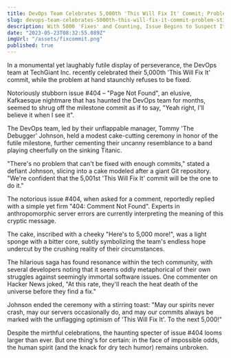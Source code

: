 ```yaml
---
title: DevOps Team Celebrates 5,000th 'This Will Fix It' Commit; Problem Still Not Fixed.
slug: devops-team-celebrates-5000th-this-will-fix-it-commit-problem-still-not-fixed
description: With 5000 'Fixes' and Counting, Issue Begins to Suspect It's Being Gaslighted.
date: "2023-05-23T08:32:55.089Z"
imgUrl: "/assets/fixcommit.png"
published: true
---
```


In a monumental yet laughably futile display of perseverance, the DevOps team at TechGiant Inc. recently celebrated their 5,000th 'This Will Fix It' commit, while the problem at hand staunchly refuses to be fixed.

Notoriously stubborn issue #404 – "Page Not Found", an elusive, Kafkaesque nightmare that has haunted the DevOps team for months, seemed to shrug off the milestone commit as if to say, "Yeah right, I'll believe it when I see it".

The DevOps team, led by their unflappable manager, Tommy 'The Debugger' Johnson, held a modest cake-cutting ceremony in honor of the futile milestone, further cementing their uncanny resemblance to a band playing cheerfully on the sinking Titanic. 

"There's no problem that can't be fixed with enough commits," stated a defiant Johnson, slicing into a cake modeled after a giant Git repository. "We're confident that the 5,001st 'This Will Fix It' commit will be the one to do it."

The notorious issue #404, when asked for a comment, reportedly replied with a simple yet firm "404: Comment Not Found". Experts in anthropomorphic server errors are currently interpreting the meaning of this cryptic message. 

The cake, inscribed with a cheeky "Here's to 5,000 more!", was a light sponge with a bitter core, subtly symbolizing the team's endless hope undercut by the crushing reality of their circumstances. 

The hilarious saga has found resonance within the tech community, with several developers noting that it seems oddly metaphorical of their own struggles against seemingly immortal software issues. One commenter on Hacker News joked, "At this rate, they'll reach the heat death of the universe before they find a fix."

Johnson ended the ceremony with a stirring toast: "May our spirits never crash, may our servers occasionally do, and may our commits always be marked with the unflagging optimism of 'This Will Fix It'. To the next 5,000!"

Despite the mirthful celebrations, the haunting specter of issue #404 looms larger than ever. But one thing's for certain: in the face of impossible odds, the human spirit (and the knack for dry tech humor) remains unbroken.
